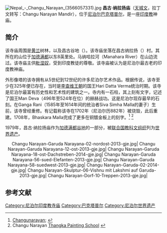 [[File:Nepal_-_Changu_Narayan_(3566057331).jpg|thumb]]
'''昌古·纳拉扬庙'''（[[天城文|天城文]]{{lang-ne|चाँगु नारायण मन्दिर}}，拉丁文转写：Changu Narayan Mandir），位于[[尼泊尔|尼泊尔]][[巴克塔普尔|巴克塔普尔]]，是一座[[印度教|印度教]]神庙。

==简介==
该寺庙周围是[[黄兰|黄兰]]树林，以及昌古谷地（{{lang-en|Changu Village}}）。该寺庙坐落在昌古纳拉扬（{{link-en|Changunarayan|Changunarayan}}）村。其所在的山位于[[加德满都|加德满都]]以东8英里处。马纳哈拉河（Manahara River）在山边流过。该寺庙主供[[毗湿奴|毗湿奴]]，受到印度教徒的尊敬。该寺庙被认为是尼泊尔最古老的印度教神庙。

外形像塔的该寺拥有从5世纪到12世纪的许多尼泊尔艺术作品。根据传说，该寺至少在325年便已存在，当时是[[李查维|李查维王朝]]的国王Hari Datta Verma统治时期。该寺是尼泊尔最富有历史性和艺术性的建筑之一。寺内有一石柱，其上刻有文字，记述了国王Man Deva（496年至524年在位）的赫赫战功。这是尼泊尔现存最早的石刻。在Ganga Rani（1585年至1614年间的统治者Siva Simha Malla的妻子）生前，该寺曾经重修。有记载称该寺在1702年（尼泊尔历882年）被烧毁，此后重建。1708年，Bhaskara Malla完成了更多在铜镀金板上的刻字。<ref>[http://www.welcomenepal.com/new/destinations_heritage_changu.asp Changunarayan];  {{webarchive|url=https://web.archive.org/web/20060909070354/http://www.welcomenepal.com/new/destinations_heritage_changu.asp |date=2006-09-09 }}</ref>
<ref>Changu Narayan [http://www.traditionalartofnepal.com Thangka Painting School] {{Wayback|url=http://www.traditionalartofnepal.com/ |date=20201003075657 }}</ref>

1979年，昌古·纳拉扬庙作为[[加德满都谷地|加德满都谷地]]的一部分，被[[联合国教科文组织|联合国教科文组织]]列为[[世界遗产|世界遗产]]。

<center><gallery caption="昌古·纳拉扬庙">
Changu Narayan-Garuda Narayana-02-nordost-2013-gje.jpg|
Changu Narayan-Garuda Narayana-12-ost-2013-gje.jpg|
Changu Narayan-Garuda Narayana-18-ost-Dachstreben-2014-gje.jpg|
Changu Narayan-Garuda Narayana-56-sued-Elefanten-2013-gje.jpg|
Changu Narayan-Garuda Narayana-58-suedwest-2013-gje.jpg|
Changu Narayan-Garuda-02-2014-gje.jpg|
Changu Narayan-Skulptur-06-Vishnu mit Lakshmi auf Garuda-2013-gje.jpg|
Changu Narayan-Dorf-10-Treppen-2013-gje.jpg|
</gallery></center>

==参考文献==
{{commonscat|Changu Narayan}}
{{reflist}}
{{尼泊爾世界遺產}}
[[Category:尼泊尔印度教寺庙|Category:尼泊尔印度教寺庙]]
[[Category:巴克塔普尔|Category:巴克塔普尔]]
[[Category:尼泊尔世界遗产|Category:尼泊尔世界遗产]]